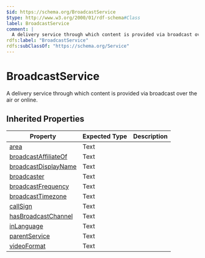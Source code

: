 ```yaml
---
$id: https://schema.org/BroadcastService
$type: http://www.w3.org/2000/01/rdf-schema#Class
label: BroadcastService
comment: |
  A delivery service through which content is provided via broadcast over the air or online.
rdfs:label: "BroadcastService"
rdfs:subClassOf: "https://schema.org/Service"
---
```


# BroadcastService

A delivery service through which content is provided via broadcast over the air or online.

## Inherited Properties

| Property | Expected Type | Description |
| --- | --- | --- |
| [area](https://schema.org/area) | Text |  |
| [broadcastAffiliateOf](https://schema.org/broadcastAffiliateOf) | Text |  |
| [broadcastDisplayName](https://schema.org/broadcastDisplayName) | Text |  |
| [broadcaster](https://schema.org/broadcaster) | Text |  |
| [broadcastFrequency](https://schema.org/broadcastFrequency) | Text |  |
| [broadcastTimezone](https://schema.org/broadcastTimezone) | Text |  |
| [callSign](https://schema.org/callSign) | Text |  |
| [hasBroadcastChannel](https://schema.org/hasBroadcastChannel) | Text |  |
| [inLanguage](https://schema.org/inLanguage) | Text |  |
| [parentService](https://schema.org/parentService) | Text |  |
| [videoFormat](https://schema.org/videoFormat) | Text |  |

